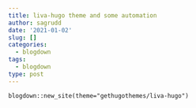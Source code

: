 ```yaml
---
title: liva-hugo theme and some automation
author: sagrudd
date: '2021-01-02'
slug: []
categories:
  - blogdown
tags:
  - blogdown
type: post
---
```



```
blogdown::new_site(theme="gethugothemes/liva-hugo")

```